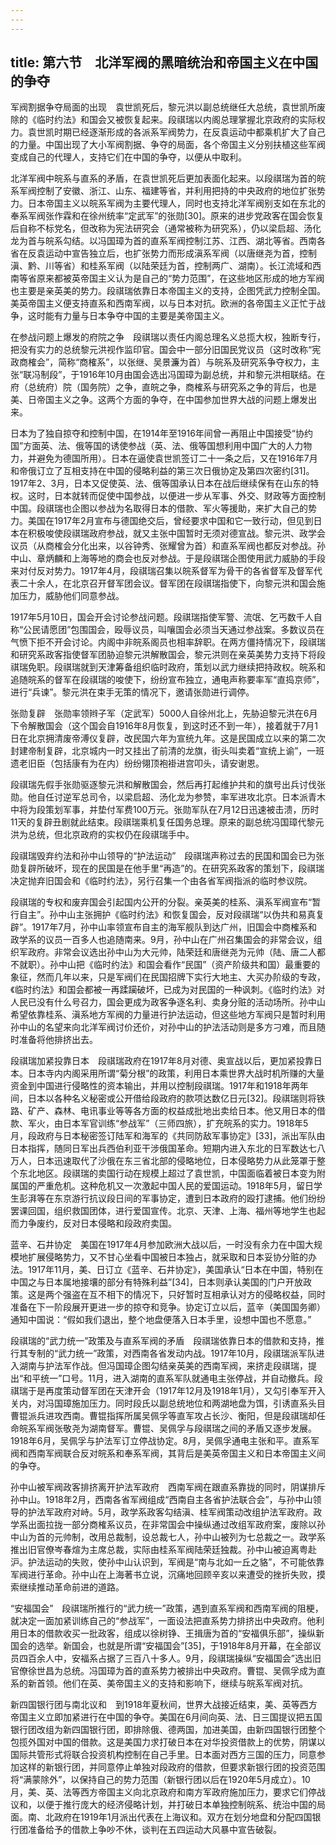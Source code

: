 ```yaml
---
---
---
```

title: 第六节　北洋军阀的黑暗统治和帝国主义在中国的争夺
---




军阀割据争夺局面的出现　袁世凯死后，黎元洪以副总统继任大总统，袁世凯所废除的《临时约法》和国会又被恢复起来。段祺瑞以内阁总理掌握北京政府的实际权力。袁世凯时期已经逐渐形成的各派系军阀势力，在反袁运动中都乘机扩大了自己的力量。中国出现了大小军阀割据、争夺的局面，各个帝国主义分别扶植这些军阀变成自己的代理人，支持它们在中国的争夺，以便从中取利。

北洋军阀中皖系与直系的矛盾，在袁世凯死后更加表面化起来。以段祺瑞为首的皖系军阀控制了安徽、浙江、山东、福建等省，并利用把持的中央政府的地位扩张势力。日本帝国主义以皖系军阀为主要代理人，同时也支持北洋军阀别支如在东北的奉系军阀张作霖和在徐州统率“定武军”的张勋[30]。原来的进步党政客在国会恢复后自称不标党名，但改称为宪法研究会（通常被称为研究系），仍以梁启超、汤化龙为首与皖系勾结。以冯国璋为首的直系军阀控制江苏、江西、湖北等省。西南各省在反袁运动中宣告独立后，也扩张势力而形成滇系军阀（以唐继尧为首，控制滇、黔、川等省）和桂系军阀（以陆荣廷为首，控制两广、湖南）。长江流域和西南等省原来都被英帝国主义认为是自己的“势力范围”，在这些地区形成的地方军阀也主要是亲英美的势力。段祺瑞依靠日本帝国主义的支持，企图凭武力控制全国。美英帝国主义便支持直系和西南军阀，以与日本对抗。欧洲的各帝国主义正忙于战争，这时能有力量与日本争夺中国的主要是美帝国主义。

在参战问题上爆发的府院之争　段祺瑞以责任内阁总理名义总揽大权，独断专行，把没有实力的总统黎元洪视作监印官。国会中一部分旧国民党议员（这时改称“宪政商榷会”，简称“商榷系”，以张继、吴景濂为首）与皖系及研究系争夺权力，主张“联冯制段”，于1916年10月由国会选出冯国璋为副总统，并和黎元洪相联结。在府（总统府）院（国务院）之争，直皖之争，商榷系与研究系之争的背后，也是美、日帝国主义之争。这两个方面的争夺，在中国参加世界大战的问题上爆发出来。

日本为了独自掠夺和控制中国，在1914年至1916年间曾一再阻止中国接受“协约国”方面英、法、俄等国的诱使参战（英、法、俄等国想利用中国广大的人力物力，并避免为德国所用）。日本在逼使袁世凯签订二十一条之后，又在1916年7月和帝俄订立了互相支持在中国的侵略利益的第三次日俄协定及第四次密约[31]。1917年2、3月，日本又促使英、法、俄等国承认日本在战后继续保有在山东的特权。这时，日本就转而促使中国参战，以便进一步从军事、外交、财政等方面控制中国。段祺瑞也企图以参战为名取得日本的借款、军火等援助，来扩大自己的势力。美国在1917年2月宣布与德国绝交后，曾经要求中国和它一致行动，但见到日本在积极唆使段祺瑞政府参战，就又主张中国暂时无须对德宣战。黎元洪、政学会议员（从商榷会分化出来，以谷钟秀、张耀曾为首）和直系军阀也都反对参战。孙中山、章炳麟和上海等地的商会也反对参战。于是段祺瑞企图使用武力威胁的手段来对付反对势力。1917年4月，段祺瑞召集以皖系督军为骨干的各省督军及督军代表二十余人，在北京召开督军团会议。督军团在段祺瑞指使下，向黎元洪和国会施加压力，威胁他们同意参战。

1917年5月10日，国会开会讨论参战问题。段祺瑞指使军警、流氓、乞丐数千人自称“公民请愿团”包围国会，殴辱议员，叫嚷国会必须当天通过参战案。多数议员在气愤下拒不开会讨论。内阁中非皖系阁员也相率辞职。在两方僵持情况下，段祺瑞和研究系政客指使督军团胁迫黎元洪解散国会，黎元洪则在亲英美势力支持下将段祺瑞免职。段祺瑞就到天津筹备组织临时政府，策划以武力继续把持政权。皖系和追随皖系的督军在段祺瑞的唆使下，纷纷宣布独立，通电声称要率军“直捣京师”，进行“兵谏”。黎元洪在束手无策的情况下，邀请张勋进行调停。

张勋复辟　张勋率领辫子军（定武军）5000人自徐州北上，先胁迫黎元洪在6月下令解散国会（这个国会自1916年8月恢复，到这时还不到一年），接着就于7月1日在北京拥清废帝溥仪复辟，改民国六年为宣统九年。这是民国成立以来的第二次封建帝制复辟，北京城内一时又挂出了前清的龙旗，街头叫卖着“宣统上谕”，一班遗老旧臣（包括康有为在内）纷纷翎顶袍褂进宫叩头，请安谢恩。

段祺瑞先假手张勋驱逐黎元洪和解散国会，然后再打起维护共和的旗号出兵讨伐张勋。他自任讨逆军总司令，以梁启超、汤化龙为参赞，率军进攻北京。日本派青木中将为段策划军事，并垫付军费100万元。张勋军队在7月12日迅速被击溃，历时11天的复辟丑剧就此结束。段祺瑞乘机复任国务总理。原来的副总统冯国璋代黎元洪为总统，但北京政府的实权仍在段祺瑞手中。

段祺瑞毁弃约法和孙中山领导的“护法运动”　段祺瑞声称过去的民国和国会已为张勋复辟所破坏，现在的民国是在他手里“再造”的。在研究系政客的策划下，段祺瑞决定抛弃旧国会和《临时约法》，另行召集一个由各省军阀指派的临时参议院。

段祺瑞的专权和废弃国会引起国内公开的分裂。亲英美的桂系、滇系军阀宣布“暂行自主”。孙中山主张拥护《临时约法》和恢复国会，反对段祺瑞“以伪共和易真复辟”。1917年7月，孙中山率领宣布自主的海军舰队到达广州，旧国会中商榷系和政学系的议员一百多人也追随南来。9月，孙中山在广州召集国会的非常会议，组织军政府。非常会议选出孙中山为大元帅，陆荣廷和唐继尧为元帅（陆、唐二人都不就职）。孙中山把《临时约法》和国会看作“民国”（资产阶级共和国）最重要的象征，然而几年以来，只是军阀们在民国招牌下实行大地主、大买办阶级的专政，《临时约法》和国会都被一再蹂躏破坏，已成为对民国的一种讽刺。《临时约法》对人民已没有什么号召力，国会更成为政客争逐名利、卖身分赃的活动场所。孙中山希望依靠桂系、滇系地方军阀的力量进行护法运动，但这些地方军阀只是暂时利用孙中山的名望来向北洋军阀讨价还价，对孙中山的护法活动则是多方刁难，而且随时准备将他排挤出去。

段祺瑞加紧投靠日本　段祺瑞政府在1917年8月对德、奥宣战以后，更加紧投靠日本。日本寺内内阁采用所谓“菊分根”的政策，利用日本乘世界大战时机所赚的大量资金到中国进行侵略性的资本输出，并用以控制段祺瑞。1917年和1918年两年间，日本以各种名义秘密或公开借给段政府的款项达数亿日元[32]。段祺瑞则将铁路、矿产、森林、电讯事业等等各方面的权益成批地出卖给日本。他又用日本的借款、军火，由日本军官训练“参战军”（三师四旅），扩充皖系的实力。1918年5月，段政府与日本秘密签订陆军和海军的《共同防敌军事协定》[33]，派出军队由日本指挥，随同日军出兵西伯利亚干涉俄国革命。短期内进入东北的日军数达七八万人，日本迅速取代了沙俄在东三省北部的侵略地位，日本侵略势力从此笼罩于整个东北地区。段祺瑞的卖国行动在规模上超过了袁世凯，中国面临着被日本变为附属国的严重危机。这种危机又一次激起中国人民的爱国运动。1918年5月，留日学生彭湃等在东京游行抗议段日间的军事协定，遭到日本政府的殴打逮捕。他们纷纷罢课回国，组织救国团体，进行爱国宣传。北京、天津、上海、福州等地学生也起而力争废约，反对日本侵略和段政府卖国。

蓝辛、石井协定　美国在1917年4月参加欧洲大战以后，一时没有余力在中国大规模地扩展侵略势力，又不甘心坐看中国被日本独占，就采取和日本妥协分赃的办法。1917年11月，美、日订立《蓝辛、石井协定》，美国承认“日本在中国，特别在中国之与日本属地接壤的部分有特殊利益”[34]，日本则承认美国的门户开放政策。这是两个强盗在互不相下的情况下，只好暂时互相承认对方的侵略权益，同时准备在下一阶段展开更进一步的掠夺和竞争。协定订立以后，蓝辛（美国国务卿）通知中国说：“假如我们退出，整个地盘便落入日本手里，设想中国也不愿意。”

段祺瑞的“武力统一”政策及与直系军阀的矛盾　段祺瑞依靠日本的借款和支持，推行其专制的“武力统一”政策，对西南各省发动内战。1917年10月，段祺瑞派军队进入湖南与护法军作战。但冯国璋企图勾结亲英美的西南军阀，来挤走段祺瑞，提出“和平统一”口号。11月，进入湖南的直系军队就通电主张停战，并自动撤兵。段祺瑞于是再度策动督军团在天津开会（1917年12月及1918年1月），又勾引奉军开入关内，对冯国璋施加压力。同时段氏以副总统地位和两湖地盘为饵，引诱直系头目曹锟派兵进攻西南。曹锟指挥所属吴佩孚等直军攻占长沙、衡阳，但是段祺瑞却任命皖系军阀张敬尧为湖南督军。曹锟、吴佩孚与段祺瑞之间的矛盾又逐步发展。1918年6月，吴佩孚与护法军订立停战协定。8月，吴佩孚通电主张和平。直系军阀和西南军阀联合反对皖系和奉系军阀，其背后是美英帝国主义和日本帝国主义间的争夺。

孙中山被军阀政客排挤离开护法军政府　西南军阀在跟直系靠拢的同时，阴谋排斥孙中山。1918年2月，西南各省军阀组成“西南自主各省护法联合会”，与孙中山领导的护法军政府对峙。5月，政学系政客勾结滇、桂军阀策动改组护法军政府。政学系出面拉拢一部分商榷系议员，在非常国会中操纵通过改组军政府案，废除以孙中山为首的元帅制，改用总裁制，设总裁七人，孙中山被列为七总裁之一。政学系推出旧官僚岑春煊为主席总裁，实际由桂系军阀陆荣廷独裁。孙中山被迫离粤赴沪。护法运动的失败，使孙中山认识到，军阀是“南与北如一丘之貉”，不可能依靠军阀进行革命。孙中山在上海著书立说，沉痛地回顾辛亥以来遭受的挫折失败，摸索继续推动革命前进的道路。

“安福国会”　段祺瑞所推行的“武力统一”政策，遇到直系军阀和西南军阀的阻梗，就决定一面加紧训练自己的“参战军”，一面设法把直系势力排挤出中央政府。他利用日本的借款收买一批政客，组成以徐树铮、王揖唐为首的“安福俱乐部”，操纵新国会的选举。新国会，也就是所谓“安福国会”[35]，于1918年8月开幕，在全部议员四百余人中，安福系占据了三百八十多人。9月，段祺瑞操纵“安福国会”选出旧官僚徐世昌为总统。冯国璋为首的直系势力被排出中央政府。曹锟、吴佩孚成为直系的新首领。他们在英、美帝国主义的支持和影响下，继续与皖系军阀对抗。

新四国银行团与南北议和　到1918年夏秋间，世界大战接近结束，美、英等西方帝国主义立即加紧进行在中国的争夺。美国在6月间向英、法、日三国提议把五国银行团改组为新四国银行团，即排除俄、德两国，加进美国，由新四国银行团整个包揽外国对中国的借款。这是美国力求打破日本在对华投资借款上的优势，阴谋以国际共管形式将联合投资机构控制在自己手里。日本面对西方三国的压力，同意参加这样的新银行团，并同意停止单独对段政府的借款，但要求新银行团的投资范围将“满蒙除外”，以保持自己的势力范围（新银行团以后在1920年5月成立）。10月，美、英、法等西方帝国主义向北京政府和南方军政府施加压力，要求它们停战议和，以便于推行庞大的经济侵略计划，并打破日本单独控制皖系、统治中国的局面。南、北政府在1919年1月派出代表在上海议和。双方在划分地盘和分配四国银行团准备给予的借款上争吵不休，谈判在五四运动大风暴中宣告破裂。
